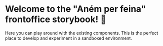
<Meta title="Introduction" />

# Welcome to the "Aném per feina" frontoffice storybook! 🎉

Here you can play around with the existing components. This is the perfect place to develop and experiment in a sandboxed environment.